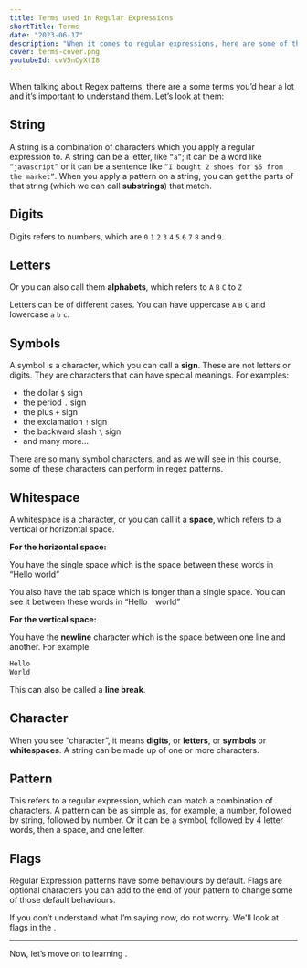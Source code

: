 ```yaml
---
title: Terms used in Regular Expressions
shortTitle: Terms
date: "2023-06-17"
description: "When it comes to regular expressions, here are some of the basic terms you need to understand."
cover: terms-cover.png
youtubeId: cvV5nCyXtI8
---
```


When talking about Regex patterns, there are a some terms you’d hear a lot and it’s important to understand them. Let’s look at them:

## String

A string is a combination of characters which you apply a regular expression to. A string can be a letter, like `“a”`; it can be a word like `“javascript”` or it can be a sentence like `“I bought 2 shoes for $5 from the market”`. When you apply a pattern on a string, you can get the parts of that string (which we can call **substrings**) that match.

## Digits

Digits refers to numbers, which are `0` `1` `2` `3` `4` `5` `6` `7` `8` and `9`.

## Letters

Or you can also call them **alphabets**, which refers to `A` `B` `C` to `Z`

Letters can be of different cases. You can have uppercase `A` `B` `C` and lowercase `a` `b` `c`.

## Symbols

A symbol is a character, which you can call a **sign**. These are not letters or digits. They are characters that can have special meanings. For examples:

- the dollar `$` sign
- the period `.` sign
- the plus `+` sign
- the exclamation `!` sign
- the backward slash `\` sign
- and many more…

There are so many symbol characters, and as we will see in this course, some of these characters can perform <CourseLink course='regex' path="special-characters" label='special functions'/> in regex patterns.

## Whitespace

A whitespace is a character, or you can call it a **space**, which refers to a vertical or horizontal space.

**For the horizontal space:**

You have the single space which is the space between these words in “Hello world”

You also have the tab space which is longer than a single space. You can see it between these words in “Hello&emsp;world”

**For the vertical space:**

You have the **newline** character which is the space between one line and another. For example

```txt
Hello
World
```

This can also be called a **line break**.

## Character

When you see “character”, it means **digits**, or **letters**, or **symbols** or **whitespaces**. A string can be made up of one or more characters.

## Pattern

This refers to a regular expression, which can match a combination of characters. A pattern can be as simple as, for example, a number, followed by string, followed by number. Or it can be a symbol, followed by 4 letter words, then a space, and one letter.

## Flags

Regular Expression patterns have some behaviours by default. Flags are optional characters you can add to the end of your pattern to change some of those default behaviours.

If you don’t understand what I’m saying now, do not worry. We'll look at flags in the <CourseLink course='regex' path='flags' label='flags lesson' />.

---

Now, let’s move on to learning <CourseLink course='regex' path='first-regular-expression' label='how to create a regex pattern' />.
